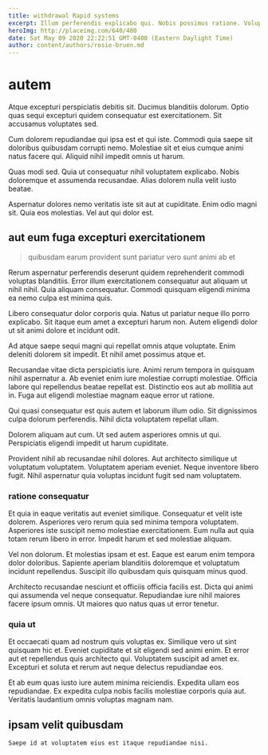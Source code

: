 ```yaml
---
title: withdrawal Rapid systems
excerpt: Illum perferendis explicabo qui. Nobis possimus ratione. Voluptas nihil et quisquam. Voluptas et sed nihil eos est.
heroImg: http://placeimg.com/640/480
date: Sat May 09 2020 22:22:51 GMT-0400 (Eastern Daylight Time)
author: content/authors/rosie-bruen.md
---
```

# autem

Atque excepturi perspiciatis debitis sit. Ducimus blanditiis dolorum. Optio quas sequi excepturi quidem consequatur est exercitationem. Sit accusamus voluptates sed.
  
Cum dolorem repudiandae qui ipsa est et qui iste. Commodi quia saepe sit doloribus quibusdam corrupti nemo. Molestiae sit et eius cumque animi natus facere qui. Aliquid nihil impedit omnis ut harum.
  
Quas modi sed. Quia ut consequatur nihil voluptatem explicabo. Nobis doloremque et assumenda recusandae. Alias dolorem nulla velit iusto beatae.
  
Aspernatur dolores nemo veritatis iste sit aut at cupiditate. Enim odio magni sit. Quia eos molestias. Vel aut qui dolor est.

## aut eum fuga excepturi exercitationem

> quibusdam earum provident sunt pariatur vero sunt animi ab et

Rerum aspernatur perferendis deserunt quidem reprehenderit commodi voluptas blanditiis. Error illum exercitationem consequatur aut aliquam ut nihil nihil. Quia aliquam consequatur. Commodi quisquam eligendi minima ea nemo culpa est minima quis.
  
Libero consequatur dolor corporis quia. Natus ut pariatur neque illo porro explicabo. Sit itaque eum amet a excepturi harum non. Autem eligendi dolor ut sit animi dolore et incidunt odit.
  
Ad atque saepe sequi magni qui repellat omnis atque voluptate. Enim deleniti dolorem sit impedit. Et nihil amet possimus atque et.
  
Recusandae vitae dicta perspiciatis iure. Animi rerum tempora in quisquam nihil aspernatur a. Ab eveniet enim iure molestiae corrupti molestiae. Officia labore qui repellendus beatae repellat est. Distinctio eos aut ab mollitia aut in. Fuga aut eligendi molestiae magnam eaque error ut ratione.
  
Qui quasi consequatur est quis autem et laborum illum odio. Sit dignissimos culpa dolorum perferendis. Nihil dicta voluptatem repellat ullam.
  
Dolorem aliquam aut cum. Ut sed autem asperiores omnis ut qui. Perspiciatis eligendi impedit ut harum cupiditate.
  
Provident nihil ab recusandae nihil dolores. Aut architecto similique ut voluptatum voluptatem. Voluptatem aperiam eveniet. Neque inventore libero fugit. Nihil aspernatur quia voluptas incidunt fugit sed nam voluptatem.

### ratione consequatur

Et quia in eaque veritatis aut eveniet similique. Consequatur et velit iste dolorem. Asperiores vero rerum quia sed minima tempora voluptatem. Asperiores iste suscipit nemo molestiae exercitationem. Eum nulla aut quia totam rerum libero in error. Impedit harum et sed molestiae aliquam.
  
Vel non dolorum. Et molestias ipsam et est. Eaque est earum enim tempora dolor doloribus. Sapiente aperiam blanditiis doloremque et voluptatum incidunt repellendus. Suscipit illo quibusdam quis quisquam minus quod.
  
Architecto recusandae nesciunt et officiis officia facilis est. Dicta qui animi qui assumenda vel neque consequatur. Repudiandae iure nihil maiores facere ipsum omnis. Ut maiores quo natus quas ut error tenetur.

### quia ut

Et occaecati quam ad nostrum quis voluptas ex. Similique vero ut sint quisquam hic et. Eveniet cupiditate et sit eligendi sed animi enim. Et error aut et repellendus quis architecto qui. Voluptatem suscipit ad amet ex. Excepturi et soluta et rerum aut neque delectus repudiandae eos.
  
Et ab eum quas iusto iure autem minima reiciendis. Expedita ullam eos repudiandae. Ex expedita culpa nobis facilis molestiae corporis quia aut. Veritatis laudantium omnis voluptas magnam nam.

## ipsam velit quibusdam

```text
Saepe id at voluptatem eius est itaque repudiandae nisi.
```

